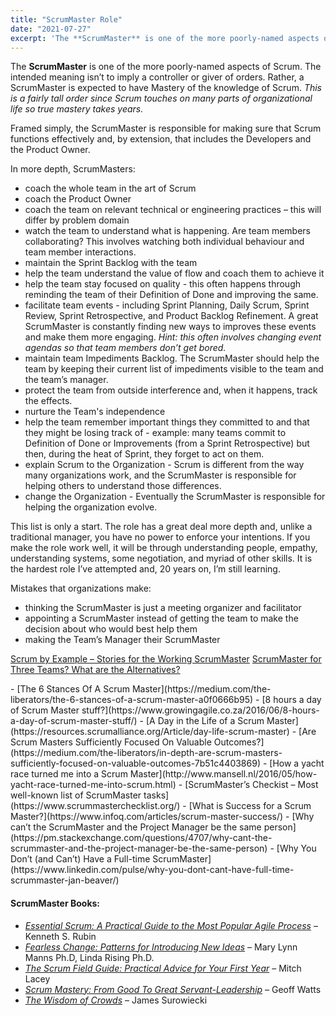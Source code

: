 ```yaml
---
title: "ScrumMaster Role"
date: "2021-07-27"
excerpt: 'The **ScrumMaster** is one of the more poorly-named aspects of Scrum. The intended meaning'
---
```


The **ScrumMaster** is one of the more poorly-named aspects of Scrum. The intended meaning isn’t to imply a controller or giver of orders. Rather, a ScrumMaster is expected to have Mastery of the knowledge of Scrum. _This is a fairly tall order since Scrum touches on many parts of organizational life so true mastery takes years._

Framed simply, the ScrumMaster is responsible for making sure that Scrum functions effectively and, by extension, that includes the Developers and the Product Owner.

In more depth, ScrumMasters:

- coach the whole team in the art of Scrum
- coach the Product Owner
- coach the team on relevant technical or engineering practices – this will differ by problem domain
- watch the team to understand what is happening. Are team members collaborating? This involves watching both individual behaviour and team member interactions.
- maintain the Sprint Backlog with the team
- help the team understand the value of flow and coach them to achieve it
- help the team stay focused on quality - this often happens through reminding the team of their Definition of Done and improving the same.
- facilitate team events - including Sprint Planning, Daily Scrum, Sprint Review, Sprint Retrospective, and Product Backlog Refinement. A great ScrumMaster is constantly finding new ways to improves these events and make them more engaging. _Hint: this often involves changing event agendas so that team members don’t get bored._
- maintain team Impediments Backlog. The ScrumMaster should help the team by keeping their current list of impediments visible to the team and the team’s manager.
- protect the team from outside interference and, when it happens, track the effects.
- nurture the Team's independence
- help the team remember important things they committed to and that they might be losing track of - example: many teams commit to Definition of Done or Improvements (from a Sprint Retrospective) but then, during the heat of Sprint, they forget to act on them.
- explain Scrum to the Organization - Scrum is different from the way many organizations work, and the ScrumMaster is responsible for helping others to understand those differences.
- change the Organization - Eventually the ScrumMaster is responsible for helping the organization evolve.

This list is only a start. The role has a great deal more depth and, unlike a traditional manager, you have no power to enforce your intentions. If you make the role work well, it will be through understanding people, empathy, understanding systems, some negotiation, and myriad of other skills. It is the hardest role I’ve attempted and, 20 years on, I’m still learning.

Mistakes that organizations make:

- thinking the ScrumMaster is just a meeting organizer and facilitator
- appointing a ScrumMaster instead of getting the team to make the decision about who would best help them
- making the Team’s Manager their ScrumMaster

[Scrum by Example – Stories for the Working ScrumMaster]((/blog/scrum-by-example))
[ScrumMaster for Three Teams? What are the Alternatives?](/blog/scrummaster-for-three-teams-what-are-the-alternatives)

<HighlightBox heading="Resource Links" variant="resourceLinks">
- [The 6 Stances Of A Scrum Master](https://medium.com/the-liberators/the-6-stances-of-a-scrum-master-a0f0666b95)
- [8 hours a day of Scrum Master stuff?](https://www.growingagile.co.za/2016/06/8-hours-a-day-of-scrum-master-stuff/)
- [A Day in the Life of a Scrum Master](https://resources.scrumalliance.org/Article/day-life-scrum-master)
- [Are Scrum Masters Sufficiently Focused On Valuable Outcomes?](https://medium.com/the-liberators/in-depth-are-scrum-masters-sufficiently-focused-on-valuable-outcomes-7b51c4403869)
- [How a yacht race turned me into a Scrum Master](http://www.mansell.nl/2016/05/how-yacht-race-turned-me-into-scrum.html)
- [ScrumMaster’s Checkist – Most well-known list of ScrumMaster tasks](https://www.scrummasterchecklist.org/)
- [What is Success for a Scrum Master?](https://www.infoq.com/articles/scrum-master-success/)
- [Why can’t the ScrumMaster and the Project Manager be the same person](https://pm.stackexchange.com/questions/4707/why-cant-the-scrummaster-and-the-project-manager-be-the-same-person)
- [Why You Don’t (and Can’t) Have a Full-time ScrumMaster](https://www.linkedin.com/pulse/why-you-dont-cant-have-full-time-scrummaster-jan-beaver/)

#### ScrumMaster Books:

- _[Essential Scrum: A Practical Guide to the Most Popular Agile Process](https://www.amazon.com/Essential-Scrum-Practical-Addison-Wesley-Signature/dp/0137043295/&tag=notesfromatoo-20)_ – Kenneth S. Rubin
- _[Fearless Change: Patterns for Introducing New Ideas](https://www.amazon.com/books/dp/0201741571/&tag=notesfromatoo-20)_ – Mary Lynn Manns Ph.D, Linda Rising Ph.D.
- _[The Scrum Field Guide: Practical Advice for Your First Year](https://www.amazon.com/The-Scrum-Field-Guide-Development/dp/0321554159/&tag=notesfromatoo-20)_ – Mitch Lacey
- [_Scrum Mastery: From Good To Great Servant-Leadership_](https://www.amazon.com/Scrum-Mastery-Good-Great-Servant-Leadership/dp/0957587406/&tag=notesfromatoo-20/) – Geoff Watts
- [_The Wisdom of Crowds_](https://www.amazon.com/Wisdom-Crowds-James-Surowiecki/dp/0385721706/&tag=notesfromatoo-20) – James Surowiecki
</HighlightBox>
